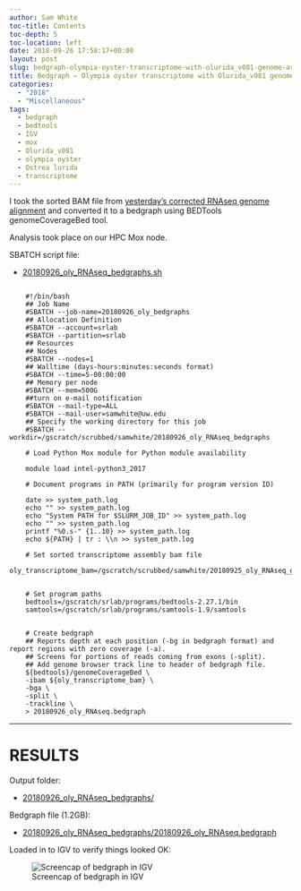 ```yaml
---
author: Sam White
toc-title: Contents
toc-depth: 5
toc-location: left
date: 2018-09-26 17:58:17+00:00
layout: post
slug: bedgraph-olympia-oyster-transcriptome-with-olurida_v081-genome-assembly
title: Bedgraph – Olympia oyster transcriptome with Olurida_v081 genome assembly
categories:
  - "2018"
  - "Miscellaneous"
tags:
  - bedgraph
  - bedtools
  - IGV
  - mox
  - Olurida_v081
  - olympia oyster
  - Ostrea lurida
  - transcriptome
---
```


I took the sorted BAM file from [yesterday's corrected RNAseq genome alignment](https://robertslab.github.io/sams-notebook/posts/2018/2018-09-25-transcriptome-alignment-olympia-oyster-rnaseq-reads-aligned-to-genome-with-hisat2/) and converted it to a bedgraph using BEDTools genomeCoverageBed tool.

Analysis took place on our HPC Mox node.

SBATCH script file:





  * [20180926_oly_RNAseq_bedgraphs.sh](https://owl.fish.washington.edu/Athaliana/20180926_oly_RNAseq_bedgraphs/20180926_oly_RNAseq_bedgraphs.sh)





<pre><code>
    #!/bin/bash
    ## Job Name
    #SBATCH --job-name=20180926_oly_bedgraphs
    ## Allocation Definition
    #SBATCH --account=srlab
    #SBATCH --partition=srlab
    ## Resources
    ## Nodes
    #SBATCH --nodes=1
    ## Walltime (days-hours:minutes:seconds format)
    #SBATCH --time=5-00:00:00
    ## Memory per node
    #SBATCH --mem=500G
    ##turn on e-mail notification
    #SBATCH --mail-type=ALL
    #SBATCH --mail-user=samwhite@uw.edu
    ## Specify the working directory for this job
    #SBATCH --workdir=/gscratch/scrubbed/samwhite/20180926_oly_RNAseq_bedgraphs

    # Load Python Mox module for Python module availability

    module load intel-python3_2017

    # Document programs in PATH (primarily for program version ID)

    date >> system_path.log
    echo "" >> system_path.log
    echo "System PATH for $SLURM_JOB_ID" >> system_path.log
    echo "" >> system_path.log
    printf "%0.s-" {1..10} >> system_path.log
    echo ${PATH} | tr : \\n >> system_path.log

    # Set sorted transcriptome assembly bam file
    oly_transcriptome_bam=/gscratch/scrubbed/samwhite/20180925_oly_RNAseq_genome_hisat2/20180925_Olurida_v081.sorted.bam


    # Set program paths
    bedtools=/gscratch/srlab/programs/bedtools-2.27.1/bin
    samtools=/gscratch/srlab/programs/samtools-1.9/samtools


    # Create bedgraph
    ## Reports depth at each position (-bg in bedgraph format) and report regions with zero coverage (-a).
    ## Screens for portions of reads coming from exons (-split).
    ## Add genome browser track line to header of bedgraph file.
    ${bedtools}/genomeCoverageBed \
    -ibam ${oly_transcriptome_bam} \
    -bga \
    -split \
    -trackline \
    > 20180926_oly_RNAseq.bedgraph
</code></pre>





* * *





# RESULTS



Output folder:





  * [20180926_oly_RNAseq_bedgraphs/](https://owl.fish.washington.edu/Athaliana/20180926_oly_RNAseq_bedgraphs/)



Bedgraph file (1.2GB):



  * [20180926_oly_RNAseq_bedgraphs/20180926_oly_RNAseq.bedgraph](https://owl.fish.washington.edu/Athaliana/20180926_oly_RNAseq_bedgraphs/20180926_oly_RNAseq.bedgraph)



Loaded in to IGV to verify things looked OK:

![Screencap of bedgraph in IGV](https://owl.fish.washington.edu/Athaliana/20180926_oly_RNAseq_coverage_IGV.png)
